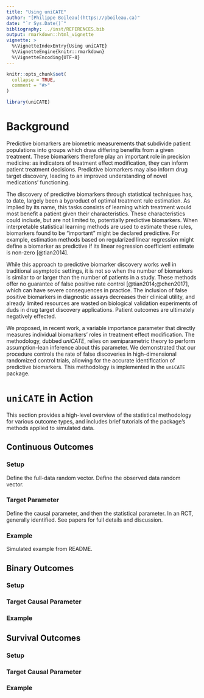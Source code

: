 ```yaml
---
title: "Using uniCATE"
author: "[Philippe Boileau](https://pboileau.ca)"
date: "`r Sys.Date()`"
bibliography: ../inst/REFERENCES.bib
output: rmarkdown::html_vignette
vignette: >
  %\VignetteIndexEntry{Using uniCATE}
  %\VignetteEngine{knitr::rmarkdown}
  %\VignetteEncoding{UTF-8}
---
```


```r
knitr::opts_chunk$set(
  collapse = TRUE,
  comment = "#>"
)
```

```r
library(uniCATE)
```

# Background

Predictive biomarkers are biometric measurements that subdivide patient
populations into groups which draw differing benefits from a given treatment.
These biomarkers therefore play an important role in precision medicine: as
indicators of treatment effect modification, they can inform patient treatment
decisions. Predictive biomarkers may also inform drug target discovery, leading
to an improved understanding of novel medications' functioning.

The discovery of predictive biomarkers through statistical techniques has, to
date, largely been a byproduct of optimal treatment rule estimation. As implied
by its name, this tasks consists of learning which treatment would most benefit
a patient given their characteristics. These characteristics could include, but
are not limited to, potentially predictive biomarkers. When interpretable
statistical learning methods are used to estimate these rules, biomarkers found
to be "important" might be declared predictive. For example, estimation methods
based on regularized linear regression might define a biomarker as predictive if
its linear regression coefficient estimate is non-zero [@tian2014].

While this approach to predictive biomarker discovery works well in traditional
asymptotic settings, it is not so when the number of biomarkers is similar to
or larger than the number of patients in a study. These methods offer no
guarantee of false positive rate control [@tian2014;@chen2017], which can have
severe consequences in practice. The inclusion of false positive biomarkers in
diagnostic assays decreases their clinical utility, and already limited
resources are wasted on biological validation experiments of duds in drug target
discovery applications. Patient outcomes are ultimately negatively effected.

We proposed, in recent work, a variable importance parameter that directly
measures individual biomarkers' roles in treatment effect modification. The
methodology, dubbed *uniCATE*, relies on semiparametric theory to perform
assumption-lean inference about this parameter. We demonstrated that our
procedure controls the rate of false discoveries in high-dimensional randomized
control trials, allowing for the accurate identification of predictive
biomarkers. This methodology is implemented in the `uniCATE` package. 


# `uniCATE` in Action

This section provides a high-level overview of the statistical methodology for
various outcome types, and includes brief tutorials of the package's methods
applied to simulated data.

## Continuous Outcomes

### Setup

Define the full-data random vector. Define the observed data random vector.

### Target Parameter

Define the causal parameter, and then the statistical parameter. In an RCT,
generally identified. See papers for full details and discussion.

### Example

Simulated example from README.

## Binary Outcomes

### Setup

### Target Causal Parameter

### Example

## Survival Outcomes

### Setup

### Target Causal Parameter

### Example
